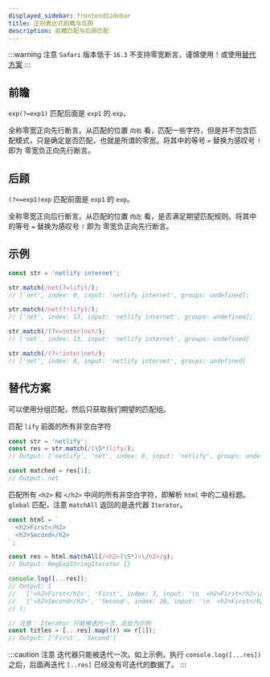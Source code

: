 ```yaml
---
displayed_sidebar: frontendSidebar
title: 正则表达式前瞻与后顾
description: 前瞻匹配与后顾匹配
---
```


<Author count={1200} publish="2023-6-12 4:53" update="2023-6-14 10:22" />

:::warning 注意
`Safari` 版本低于 `16.3` 不支持零宽断言，谨慎使用！或使用[替代方案](#替代方案)
:::

## 前瞻

`exp(?=exp1)` 匹配后面是 `exp1` 的 `exp`。

全称<Emphasis>零宽正向先行断言</Emphasis>。从匹配的位置 `向右`
看，匹配一些字符，但是并不包含匹配模式，只是确定是否匹配，也就是所谓的零宽。将其中的等号 `=`
替换为感叹号 `!` 即为 <Emphasis>零宽负正向先行断言</Emphasis>。

## 后顾

`(?<=exp1)exp` 匹配前面是 `exp1` 的 `exp`。

全称<Emphasis>零宽正向后行断言</Emphasis>。从匹配的位置 `向左` 看，是否满足期望匹配规则。将其中的等号 `=` 替换为感叹号 `!` 即为<Emphasis>
零宽负正向先行断言</Emphasis>。

## 示例

```js
const str = 'netlify internet';

str.match(/net(?=lify)/);
// ['net', index: 0, input: 'netlify internet', groups: undefined];

str.match(/net(?!lify)/);
// ['net', index: 13, input: 'netlify internet', groups: undefined];

str.match(/(?<=inter)net/);
// ['net', index: 13, input: 'netlify internet', groups: undefined]

str.match(/(?<!inter)net/);
// ['net', index: 0, input: 'netlify internet', groups: undefined]
```

## 替代方案

可以使用分组匹配，然后只获取我们期望的匹配组。

匹配 `lify` 前面的所有非空白字符

```js
const str = 'netlify';
const res = str.match(/(\S*)lify/);
// Output: ['netlify', 'net', index: 0, input: 'netlify', groups: undefined]

const matched = res[1];
// Output: net
```

匹配所有 `<h2>` 和 `</h2>` 中间的所有非空白字符，即解析 `html` 中的二级标题。`global` 匹配，注意 `matchAll` 返回的是迭代器 `Iterator`。

```js
const html = `
  <h2>First</h2>
  <h2>Second</h2>
`;

const res = html.matchAll(/<h2>(\S*)<\/h2>/g);
// Output: RegExpStringIterator {}

console.log([...res]);
// Output: [
//   ['<h2>First</h2>', 'First', index: 3, input: '\n  <h2>First</h2>\n  <h2>Second</h2>\n  ', groups: undefined]
//   ['<h2>Second</h2>', 'Second', index: 20, input: '\n  <h2>First</h2>\n  <h2>Second</h2>\n  ', groups: undefined]
// ];

// 注意： Iterator 只能被迭代一次，此处为示例
const titles = [...res].map((r) => r[1]);
// Output: ['First', 'Second']
```

:::caution 注意
迭代器只能被迭代一次。如上示例，执行 `console.log([...res])` 之后，后面再迭代 `[..res]` 已经没有可迭代的数据了。
:::
